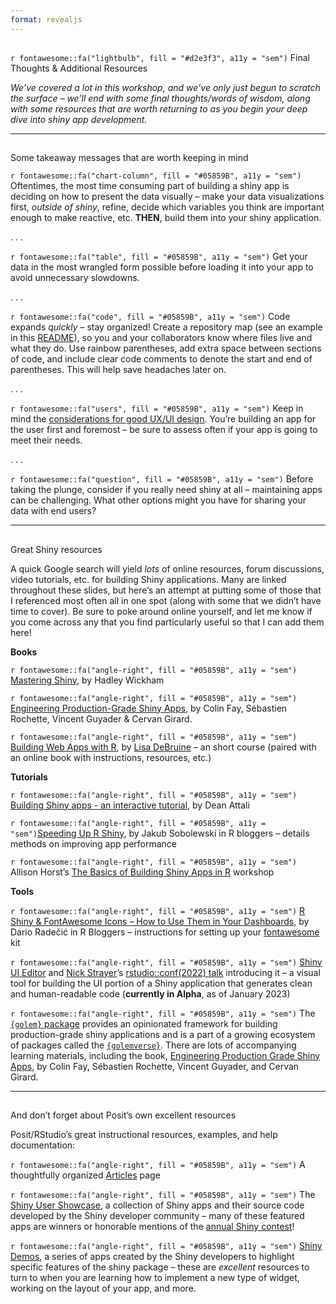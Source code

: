 ```yaml
---
format: revealjs
---
```


##  {#resources-final-thoughts data-menu-title="~~~ Final Thoughts & Resources ~~~" background="#053660"}

<div class="page-center vertical-center">
<p class="custom-subtitle bottombr">`r fontawesome::fa("lightbulb", fill = "#d2e3f3", a11y = "sem")` Final Thoughts & Additional Resources</p>
<p class="caption-text">*We've covered a lot in this workshop, and we've only just begun to scratch the surface -- we'll end with some final thoughts/words of wisdom, along with some resources that are worth returning to as you begin your deep dive into shiny app development.*</p>
</div>

---

##  {#words-of-wisdom data-menu-title="Words of wisdom"}

<div class="slide-title">Some takeaway messages that are worth keeping in mind</div>

<p class="small-text topbr">`r fontawesome::fa("chart-column", fill = "#05859B", a11y = "sem")` Oftentimes, the most time consuming part of building a shiny app is deciding on how to present the data visually -- make your data visualizations first, *outside of shiny*, refine, decide which variables you think are important enough to make reactive, etc. **THEN**, build them into your shiny application.</p>

. . .

<p class="small-text topbr">`r fontawesome::fa("table", fill = "#05859B", a11y = "sem")` Get your data in the most wrangled form possible before loading it into your app to avoid unnecessary slowdowns.</p>

. . .

<p class="small-text topbr">`r fontawesome::fa("code", fill = "#05859B", a11y = "sem")` Code expands *quickly* -- stay organized! Create a repository map (see an example in this [README](https://github.com/UCSB-MEDS/shiny-dashboard/blob/main/README.md)), so you and your collaborators know where files live and what they do. Use rainbow parentheses, add extra space between sections of code, and include clear code comments to denote the start and end of parentheses. This will help save headaches later on.</p>

. . .

<p class="small-text topbr">`r fontawesome::fa("users", fill = "#05859B", a11y = "sem")` Keep in mind the [considerations for good UX/UI design](https://ucsb-meds.github.io/EDS430-Shiny/#/UX-UI-design-tips). You're building an app for the user first and foremost -- be sure to assess often if your app is going to meet their needs.</p>

. . .

<p class="small-text topbr">`r fontawesome::fa("question", fill = "#05859B", a11y = "sem")` Before taking the plunge, consider if you really need shiny at all -- maintaining apps can be challenging. What other options might you have for sharing your data with end users?</p>

---

## {#resources1 data-menu-title="Resources"}

<div class="slide-title-smaller">Great Shiny resources</div>

<p class="smaller-text">A quick Google search will yield *lots* of online resources, forum discussions, video tutorials, etc. for building Shiny applications. Many are linked throughout these slides, but here's an attempt at putting some of those that I referenced most often all in one spot (along with some that we didn't have time to cover). Be sure to poke around online yourself, and let me know if you come across any that you find particularly useful so that I can add them here!</p>

<p class="small-text">**Books**</p>

<p class="smaller-text">`r fontawesome::fa("angle-right", fill = "#05859B", a11y = "sem")` [Mastering Shiny](https://mastering-shiny.org/basic-app.html), by Hadley Wickham</p>  

<p class="smaller-text">`r fontawesome::fa("angle-right", fill = "#05859B", a11y = "sem")` [Engineering Production-Grade Shiny Apps](https://engineering-shiny.org/index.html), by Colin Fay, Sébastien Rochette, Vincent Guyader & Cervan Girard.</p>  

<p class="smaller-text">`r fontawesome::fa("angle-right", fill = "#05859B", a11y = "sem")` [Building Web Apps with R](https://debruine.github.io/shinyintro/index.html), by [Lisa DeBruine](https://github.com/debruine) -- an short course (paired with an online book with instructions, resources, etc.)</p>

<p class="small-text">**Tutorials**</p>

<p class="smaller-text">`r fontawesome::fa("angle-right", fill = "#05859B", a11y = "sem")` [Building Shiny apps - an interactive tutorial](https://deanattali.com/blog/building-shiny-apps-tutorial/), by Dean Attali</p>  

<p class="smaller-text">`r fontawesome::fa("angle-right", fill = "#05859B", a11y = "sem")`[Speeding Up R Shiny](https://www.r-bloggers.com/2021/06/speeding-up-r-shiny-the-definitive-guide/), by Jakub Sobolewski in R bloggers -- details methods on improving app performance</p>

<p class="smaller-text">`r fontawesome::fa("angle-right", fill = "#05859B", a11y = "sem")` Allison Horst's [The Basics of Building Shiny Apps in R](https://github.com/allisonhorst/shiny-basics-sb-r-ladies) workshop</p>  

<p class="small-text">**Tools**</p>

<p class="smaller-text">`r fontawesome::fa("angle-right", fill = "#05859B", a11y = "sem")` [R Shiny & FontAwesome Icons -- How to Use Them in Your Dashboards](https://www.r-bloggers.com/2022/09/r-shiny-fontawesome-icons-how-to-use-them-in-your-dashboards/), by Dario Radečić in R Bloggers -- instructions for setting up your [fontawesome](https://fontawesome.com/) kit</p>

<p class="smaller-text">`r fontawesome::fa("angle-right", fill = "#05859B", a11y = "sem")` [Shiny UI Editor](https://rstudio.github.io/shinyuieditor/) and [Nick Strayer](https://nickstrayer.me/)'s [rstudio::conf(2022) talk](https://www.rstudio.com/conference/2022/talks/new-way-to-build-shiny/) introducing it -- a visual tool for building the UI portion of a Shiny application that generates clean and human-readable code (**currently in Alpha**, as of January 2023)</p>

<p class="smaller-text">`r fontawesome::fa("angle-right", fill = "#05859B", a11y = "sem")` The [`{golem}` package](https://github.com/ThinkR-open/golem) provides an opinionated framework for building production-grade shiny applications and is a part of a growing ecosystem of packages called the [`{golemverse}`](https://golemverse.org/). There are lots of accompanying learning materials, including the book, [Engineering Production Grade Shiny Apps](https://engineering-shiny.org/), by Colin Fay, Sébastien Rochette, Vincent Guyader, and Cervan Girard.</p>

---

## {#resources1 data-menu-title="More resources"}

<div class="slide-title">And don't forget about Posit's own excellent resources</div>

<p class="body-text bottombr">Posit/RStudio's great instructional resources, examples, and help documentation:</p>

<p class="small-text topbr">`r fontawesome::fa("angle-right", fill = "#05859B", a11y = "sem")` A thoughtfully organized [Articles](https://shiny.rstudio.com/articles/) page</p>

<p class="small-text topbr">`r fontawesome::fa("angle-right", fill = "#05859B", a11y = "sem")` The [Shiny User Showcase](https://shiny.rstudio.com/gallery/#user-showcase), a collection of Shiny apps and their source code developed by the Shiny developer community -- many of these featured apps are winners or honorable mentions of the [annual Shiny contest](https://www.rstudio.com/blog/winners-of-the-3rd-annual-shiny-contest/)!</p>

<p class="small-text topbr">`r fontawesome::fa("angle-right", fill = "#05859B", a11y = "sem")` [Shiny Demos](https://shiny.rstudio.com/gallery/#demos), a series of apps created by the Shiny developers to highlight specific features of the shiny package -- these are *excellent* resources to turn to when you are learning how to implement a new type of widget, working on the layout of your app, and more.</p>

